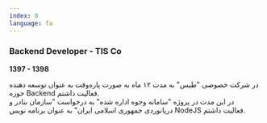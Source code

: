 ```yaml
---
index: 0
language: fa
---
```


### Backend Developer - TIS Co

**1397 - 1398**

در شرکت خصوصی "طیس" به مدت ۱۲ ماه به صورت پاره‌وقت به عنوان توسعه دهنده حوزه Backend فعالیت داشتم. <br />
در این مدت در پروژه "سامانه وجوه اداره شده" به درخواست "سازمان بنادر و دریانوردی جمهوری اسلامی ایران" به عنوان برنامه نویس NodeJS فعالیت داشتم.
